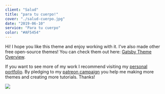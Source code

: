 ```yaml
---
client: "Salud"
title: "para tu cuerpo!"
cover: "./salud-cuerpo.jpg"
date: "2019-06-10"
service: "Para tu cuerpo"
color: "#AF5454"
---
```


Hi!
I hope you like this theme and enjoy working with it. I've also made other free open-source themes! You can check them out here: [Gatsby Theme Overview](https://themes.lekoarts.de).

If you want to see more of my work I recommend visiting my [personal portfolio](https://www.lekoarts.de?utm_source=emma&utm_medium=Starter). By pledging to my [patreon campaign](https://www.patreon.com/lekoarts) you help me making more themes and creating more tutorials. Thanks!

![](./salud-cuerpo.jpg)

